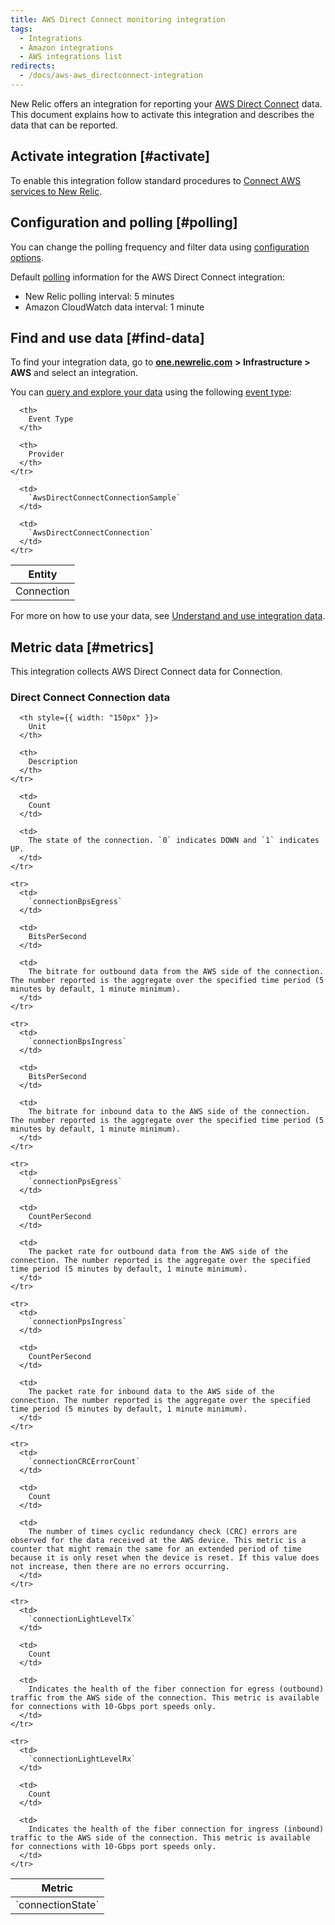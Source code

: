 ```yaml
---
title: AWS Direct Connect monitoring integration
tags:
  - Integrations
  - Amazon integrations
  - AWS integrations list
redirects:
  - /docs/aws-aws_directconnect-integration
---
```


New Relic offers an integration for reporting your [AWS Direct Connect](https://aws.amazon.com/directconnect/) data. This document explains how to activate this integration and describes the data that can be reported.

## Activate integration [#activate]

To enable this integration follow standard procedures to [Connect AWS services to New Relic](https://docs.newrelic.com/docs/infrastructure/infrastructure-integrations/getting-started/connect-aws-integrations-infrastructure).

## Configuration and polling [#polling]

You can change the polling frequency and filter data using [configuration options](/docs/integrations/new-relic-integrations/getting-started/configure-polling-frequency-data-collection-cloud-integrations).

Default [polling](/docs/infrastructure/amazon-integrations/aws-integrations-list/aws-polling-intervals-infrastructure-integrations) information for the AWS Direct Connect integration:

* New Relic polling interval: 5 minutes
* Amazon CloudWatch data interval: 1 minute

## Find and use data [#find-data]

To find your integration data, go to [**one.newrelic.com**](http://one.newrelic.com) **> Infrastructure [](https://infrastructure.newrelic.com/ "Link opens in a new window.") > AWS** and select an integration.

You can [query and explore your data](https://docs.newrelic.com/docs/using-new-relic/data/understand-data/query-new-relic-data) using the following [event type](https://docs.newrelic.com/docs/insights/use-insights-ui/getting-started/introduction-new-relic-insights#event-type):

<table>
  <thead>
    <tr>
      <th>
        Entity
      </th>

      <th>
        Event Type
      </th>

      <th>
        Provider
      </th>
    </tr>
  </thead>

  <tbody>
    <tr>
      <td>
        Connection
      </td>

      <td>
        `AwsDirectConnectConnectionSample`
      </td>

      <td>
        `AwsDirectConnectConnection`
      </td>
    </tr>
  </tbody>
</table>

For more on how to use your data, see [Understand and use integration data](https://docs.newrelic.com/docs/infrastructure/integrations/find-use-infrastructure-integration-data).

## Metric data [#metrics]

This integration collects AWS Direct Connect data for Connection.

### Direct Connect Connection data

<table>
  <thead>
    <tr>
      <th style={{ width: "275px" }}>
        Metric
      </th>

      <th style={{ width: "150px" }}>
        Unit
      </th>

      <th>
        Description
      </th>
    </tr>
  </thead>

  <tbody>
    <tr>
      <td>
        `connectionState`
      </td>

      <td>
        Count
      </td>

      <td>
        The state of the connection. `0` indicates DOWN and `1` indicates UP.
      </td>
    </tr>

    <tr>
      <td>
        `connectionBpsEgress`
      </td>

      <td>
        BitsPerSecond
      </td>

      <td>
        The bitrate for outbound data from the AWS side of the connection. The number reported is the aggregate over the specified time period (5 minutes by default, 1 minute minimum).
      </td>
    </tr>

    <tr>
      <td>
        `connectionBpsIngress`
      </td>

      <td>
        BitsPerSecond
      </td>

      <td>
        The bitrate for inbound data to the AWS side of the connection. The number reported is the aggregate over the specified time period (5 minutes by default, 1 minute minimum).
      </td>
    </tr>

    <tr>
      <td>
        `connectionPpsEgress`
      </td>

      <td>
        CountPerSecond
      </td>

      <td>
        The packet rate for outbound data from the AWS side of the connection. The number reported is the aggregate over the specified time period (5 minutes by default, 1 minute minimum).
      </td>
    </tr>

    <tr>
      <td>
        `connectionPpsIngress`
      </td>

      <td>
        CountPerSecond
      </td>

      <td>
        The packet rate for inbound data to the AWS side of the connection. The number reported is the aggregate over the specified time period (5 minutes by default, 1 minute minimum).
      </td>
    </tr>

    <tr>
      <td>
        `connectionCRCErrorCount`
      </td>

      <td>
        Count
      </td>

      <td>
        The number of times cyclic redundancy check (CRC) errors are observed for the data received at the AWS device. This metric is a counter that might remain the same for an extended period of time because it is only reset when the device is reset. If this value does not increase, then there are no errors occurring.
      </td>
    </tr>

    <tr>
      <td>
        `connectionLightLevelTx`
      </td>

      <td>
        Count
      </td>

      <td>
        Indicates the health of the fiber connection for egress (outbound) traffic from the AWS side of the connection. This metric is available for connections with 10-Gbps port speeds only.
      </td>
    </tr>

    <tr>
      <td>
        `connectionLightLevelRx`
      </td>

      <td>
        Count
      </td>

      <td>
        Indicates the health of the fiber connection for ingress (inbound) traffic to the AWS side of the connection. This metric is available for connections with 10-Gbps port speeds only.
      </td>
    </tr>
  </tbody>
</table>
